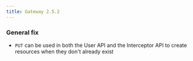 ```yaml
---
title: Gateway 2.5.2
---
```


### General fix

- `PUT` can be used in both the User API and the Interceptor API to create resources when they don't already exist
